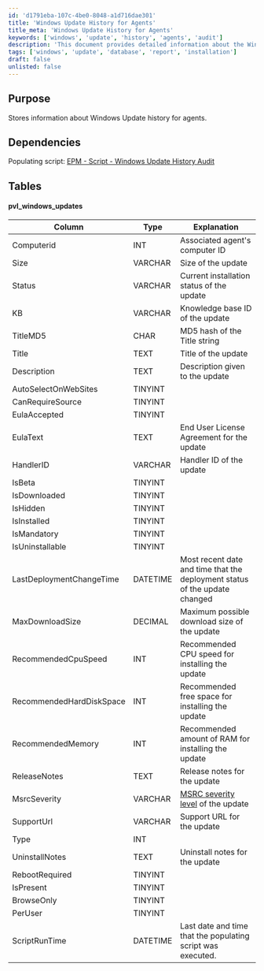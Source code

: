 ```yaml
---
id: 'd1791eba-107c-4be0-8048-a1d716dae301'
title: 'Windows Update History for Agents'
title_meta: 'Windows Update History for Agents'
keywords: ['windows', 'update', 'history', 'agents', 'audit']
description: 'This document provides detailed information about the Windows Update history for agents, including the structure of the database table used to store update information and its dependencies on the populating script. It outlines the columns in the pvl_windows_updates table and their respective explanations.'
tags: ['windows', 'update', 'database', 'report', 'installation']
draft: false
unlisted: false
---
```

## Purpose

Stores information about Windows Update history for agents.

## Dependencies

Populating script: [EPM - Script - Windows Update History Audit](https://proval.itglue.com/DOC-5078775-12275093) 

## Tables

#### pvl_windows_updates

| Column                          | Type      | Explanation                                                                                     |
|---------------------------------|-----------|-------------------------------------------------------------------------------------------------|
| Computerid                      | INT       | Associated agent's computer ID                                                                  |
| Size                            | VARCHAR   | Size of the update                                                                              |
| Status                          | VARCHAR   | Current installation status of the update                                                       |
| KB                              | VARCHAR   | Knowledge base ID of the update                                                                  |
| TitleMD5                       | CHAR      | MD5 hash of the Title string                                                                     |
| Title                           | TEXT      | Title of the update                                                                              |
| Description                     | TEXT      | Description given to the update                                                                   |
| AutoSelectOnWebSites           | TINYINT   |                                                                                                 |
| CanRequireSource                | TINYINT   |                                                                                                 |
| EulaAccepted                    | TINYINT   |                                                                                                 |
| EulaText                        | TEXT      | End User License Agreement for the update                                                       |
| HandlerID                       | VARCHAR   | Handler ID of the update                                                                         |
| IsBeta                          | TINYINT   |                                                                                                 |
| IsDownloaded                    | TINYINT   |                                                                                                 |
| IsHidden                        | TINYINT   |                                                                                                 |
| IsInstalled                     | TINYINT   |                                                                                                 |
| IsMandatory                     | TINYINT   |                                                                                                 |
| IsUninstallable                 | TINYINT   |                                                                                                 |
| LastDeploymentChangeTime        | DATETIME  | Most recent date and time that the deployment status of the update changed                      |
| MaxDownloadSize                 | DECIMAL   | Maximum possible download size of the update                                                    |
| RecommendedCpuSpeed             | INT       | Recommended CPU speed for installing the update                                                 |
| RecommendedHardDiskSpace        | INT       | Recommended free space for installing the update                                                |
| RecommendedMemory               | INT       | Recommended amount of RAM for installing the update                                             |
| ReleaseNotes                    | TEXT      | Release notes for the update                                                                     |
| MsrcSeverity                    | VARCHAR   | [MSRC severity level](https://www.microsoft.com/en-us/msrc/security-update-severity-rating-system) of the update |
| SupportUrl                      | VARCHAR   | Support URL for the update                                                                       |
| Type                            | INT       |                                                                                                 |
| UninstallNotes                  | TEXT      | Uninstall notes for the update                                                                   |
| RebootRequired                   | TINYINT   |                                                                                                 |
| IsPresent                       | TINYINT   |                                                                                                 |
| BrowseOnly                      | TINYINT   |                                                                                                 |
| PerUser                         | TINYINT   |                                                                                                 |
| ScriptRunTime                   | DATETIME  | Last date and time that the populating script was executed.                                     |













